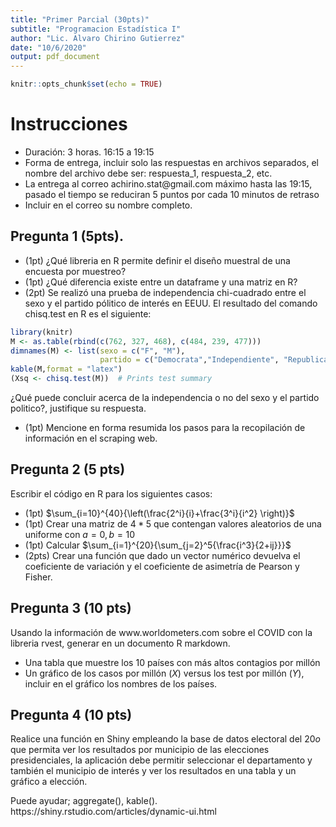 ```yaml
---
title: "Primer Parcial (30pts)"
subtitle: "Programacion Estadística I"
author: "Lic. Alvaro Chirino Gutierrez"
date: "10/6/2020"
output: pdf_document
---
```


```r
knitr::opts_chunk$set(echo = TRUE)
```

# Instrucciones
  * Duración: 3 horas. 16:15 a 19:15
  * Forma de entrega, incluir solo las respuestas en archivos separados, el nombre del archivo debe ser: respuesta_1, respuesta_2, etc.
  * La entrega al correo achirino.stat@gmail.com máximo hasta las 19:15, 
  pasado el tiempo se reduciran 5 puntos por cada 10 minutos de retraso
  * Incluir en el correo su nombre completo.

## Pregunta 1 (5pts).
  * (1pt) ¿Qué libreria en R permite definir el diseño muestral de una encuesta por muestreo?
  * (1pt) ¿Qué diferencia existe entre un dataframe y una matriz en R? 
  * (2pt) Se realizó una prueba de independencia chi-cuadrado entre el sexo y el partido pólitico de interés en EEUU. El resultado del comando chisq.test en R es el siguiente:
  
```r
library(knitr)
M <- as.table(rbind(c(762, 327, 468), c(484, 239, 477)))
dimnames(M) <- list(sexo = c("F", "M"),
                    partido = c("Democrata","Independiente", "Republicano"))
kable(M,format = "latex")
(Xsq <- chisq.test(M))  # Prints test summary
```
 ¿Qué puede concluir acerca de la independencia o no del sexo y el partido politico?, justifique su respuesta.
  
  * (1pt) Mencione en forma resumida los pasos para la recopilación de información en el scraping web.

## Pregunta 2 (5 pts)

Escribir el código en R para los siguientes casos:

  * (1pt) $\sum_{i=10}^{40}{\left(\frac{2^i}{i}+\frac{3^i}{i^2} \right)}$
  * (1pt) Crear una matriz de $4*5$ que contengan valores aleatorios de una uniforme con $a=0, b=10$
  * (1pt) Calcular $\sum_{i=1}^{20}{\sum_{j=2}^5{\frac{i^3}{2+ij}}}$
  * (2pts) Crear una función que dado un vector numérico devuelva el coeficiente de variación y el coeficiente de asimetría de Pearson y Fisher.
  

## Pregunta 3 (10 pts) 
Usando la información de www.worldometers.com sobre el COVID con la libreria rvest, generar en un documento R markdown.

  * Una tabla que muestre los 10 países con más altos contagios por millón
  * Un gráfico de los casos por millón ($X$) versus los test por millón ($Y$), incluir en el gráfico los nombres de los países.


## Pregunta 4 (10 pts) 
Realice una función en Shiny empleando la base de datos electoral del $20o$ que permita ver los resultados por municipio de las elecciones presidenciales, la aplicación debe permitir seleccionar el departamento y también el municipio de interés y ver los resultados en una tabla y un gráfico a elección. 

Puede ayudar; aggregate(), kable(). https://shiny.rstudio.com/articles/dynamic-ui.html